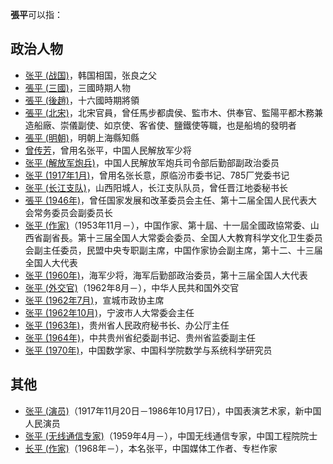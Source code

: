 '''張平'''可以指：
== 政治人物 ==
* [[张平_(战国)|张平 (战国)]]，韩国相国，张良之父
* [[張平_(三國)|張平 (三國)]]，三國時期人物
* [[張平_(後趙)|張平 (後趙)]]，十六國時期將領
* [[張平_(北宋)|張平 (北宋)]]，北宋官員，曾任馬步都虞侯、監市木、供奉官、監陽平都木務兼造船廠、崇儀副使、如京使、客省使、鹽鐵使等職，也是船塢的發明者
* [[張平_(明朝)|張平 (明朝)]]，明朝上海縣知縣
* [[曾传芳|曾传芳]]，曾用名张平，中国人民解放军少将
* [[张平_(解放军炮兵)|张平 (解放军炮兵)]]，中国人民解放军炮兵司令部后勤部副政治委员
* [[张平_(1917年1月)|张平 (1917年1月)]]，曾用名张长意，原临汾市委书记、785厂党委书记
*[[张平_(长江支队)|张平 (长江支队)]]，山西阳城人，长江支队队员，曾任晋江地委秘书长
* [[張平_(1946年)|張平 (1946年)]]，曾任国家发展和改革委员会主任、第十二届全国人民代表大会常务委员会副委员长
* [[张平_(作家)|张平 (作家)]]（1953年11月－），中国作家、第十屆、十一屆全國政協常委、山西省副省長。第十三届全国人大常委会委员、全国人大教育科学文化卫生委员会副主任委员，民盟中央专职副主席，中国作家协会副主席，第十二、十三届全国人大代表
* [[张平_(1960年)|张平 (1960年)]]，海军少将，海军后勤部政治委员，第十三届全国人大代表
* [[张平_(外交官)|张平 (外交官)]]（1962年8月－），中华人民共和国外交官
* [[张平_(1962年7月)|张平 (1962年7月)]]，宣城市政协主席
* [[张平_(1962年10月)|张平 (1962年10月)]]，宁波市人大常委会主任
* [[张平_(1963年)|张平 (1963年)]]，贵州省人民政府秘书长、办公厅主任
* [[张平_(1964年)|张平 (1964年)]]，中共贵州省纪委副书记、贵州省监委副主任
* [[张平_(1970年)|张平 (1970年)]]，中国数学家、中国科学院数学与系统科学研究员

== 其他 ==
* [[张平_(演员)|张平 (演员)]]（1917年11月20日－1986年10月17日），中国表演艺术家，新中国人民演员
* [[张平_(无线通信专家)|张平 (无线通信专家)]]（1959年4月－），中国无线通信专家，中国工程院院士
* [[长平_(作家)|长平 (作家)]]（1968年－），本名张平，中国媒体工作者、专栏作家

{{Disambiguation|P|Cat=二字张姓人名消歧义}}